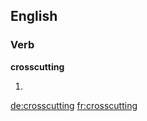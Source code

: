 ==English==

===Verb===
'''crosscutting'''

# {{present participle of|crosscut}}

[[de:crosscutting]]
[[fr:crosscutting]]